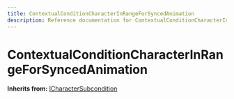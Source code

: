 ```yaml
---
title: ContextualConditionCharacterInRangeForSyncedAnimation
description: Reference documentation for ContextualConditionCharacterInRangeForSyncedAnimation meta class
---
```



# ContextualConditionCharacterInRangeForSyncedAnimation

**Inherits from:** [ICharacterSubcondition](/classes/icharactersubcondition)

<ClassDetails file="/db/classes/ContextualConditionCharacterInRangeForSyncedAnimation.00d6593f18a8.json" />
